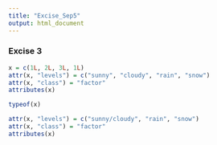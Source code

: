 ```yaml
---
title: "Excise_Sep5"
output: html_document
---
```

### Excise 3
```r
x = c(1L, 2L, 3L, 1L)
attr(x, "levels") = c("sunny", "cloudy", "rain", "snow")
attr(x, "class") = "factor"
attributes(x)
```

```r
typeof(x)
```

```r
attr(x, "levels") = c("sunny/cloudy", "rain", "snow")
attr(x, "class") = "factor"
attributes(x)
```